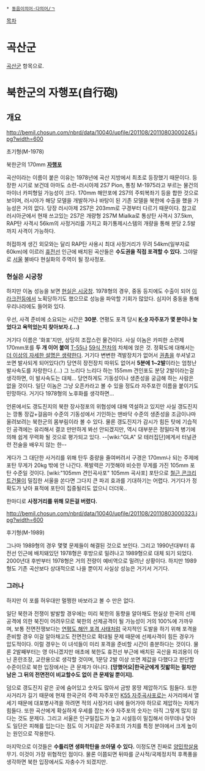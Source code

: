  * [[동음이의어·다의어/ㄱ]]

[[목차]]
= 곡산군 =
[[곡산군]] 항목으로.

= 북한군의 자행포(自行砲) =
== 개요 ==
http://bemil.chosun.com/nbrd/data/10040/upfile/201108/20110803000245.jpg?width=600

초기형(M-1978)

북한군의 170mm '''[[자행포]]'''

곡산이라는 이름이 붙은 이유는 1978년에 곡산 지방에서 최초로 등장했기 때문이다. 등장한 시기로 보건데 아마도 소련-러시아제 2S7 Pion, 통칭 M-1975라고 부르는 물건의 마이너 카피형일 가능성이 크다. 170mm 해안포에 2S7의 주퇴복좌기 등을 합한 것으로 보이며, 러시아가 해당 모델을 개발하거나 바탕이 된 기존 모델을 북한에 수출을 했을 가능성은 거의 없다. 당장 러시아제 2S7은 203mm로 구경부터 다르기 때문이다. 참고로 러시아군에서 현재 쓰고있는 2S7은 개량형 2S7M Mialka로 통상탄 사격시 37.5km, RAP탄 사격시 56km의 사정거리를 가지고 화기통제시스템의 개량을 통해 분당 2.5발까지 사격이 가능하다.

허접하게 생긴 외모와는 달리 RAP탄 사용시 최대 사정거리가 무려 54km(일부자료 60km)에 이르러 [[휴전선]] 인근에 배치된 곡산들은 '''수도권을 직접 포격할 수 있다.''' 그야말로 [[서울]] 불바다 현실화의 주역이 될 장사정포.

=== 현실은 시궁창 ===
하지만 이놈 성능을 보면 [[현실은 시궁창]]. 1978형의 경우, 중동 등지에도 수출이 되어 [[이라크전]]등에서 노획당하기도 했으므로 성능을 파악할 기회가 많았다. 심지어 중동을 통해 우리나라에도 들어와 있다.

우선, 사격 준비에 소요되는 시간은 '''30분'''. 연평도 포격 당시 '''[[K-9]] 자주포가 몇 분이나 늦었다고 욕먹었는지 찾아보자.(...)'''

거기다 이름은 '화포'지만, 상당히 조잡스런 물건이다. 사실 이놈은 카피한 소련제 170mm포를 '''두 개 이어 붙여''' [[T-55]]나 [[59식 전차]]의 차체에 얹은 것. 정확도에 대해서는 [[더 이상의 자세한 설명은 생략한다]]. 거기다 변변한 격발장치가 없어서 [[권총]]을 쑤셔넣고 쏘면 발사되게 되어있다(?) 당연히 장전장치 따위도 없어서 '''5분에 1~2발'''이라는 엄청난 발사속도를 자랑한다.(...) 그 느리다 느리다 하는 155mm 견인포도 분당 2발이라는걸 생각하면, 이 발사속도는 대체... 당연하게도 기동성이나 생존성을 궁금해 하는 사람은 없을 것이다. 일단 이놈은 그냥 오픈카라고 볼 수 있을 정도라 자주포란 이름을 붙이기도 민망하다. 거기다 1978형의 노후화를 생각하면...

언론에서도 갱도진지의 북한 장사정포의 위협성에 대해 역설하고 있지만 사실 갱도진지는 깡통 장갑+걸음마 수준의 기동성에서 기인하는 맨바닥 수준의 생존성을 조금이나마 올려보려는 북한군의 몸부림이라 볼 수 있다. 물론 갱도진지가 감시가 힘든 탓에 기습적인 공격에는 유리해서 결코 만만하게 봐선 안되겠지만, 역시 대부분은 정밀타격 병기에 의해 쉽게 무력화 될 것으로 평가되고 있다. --[wiki:"GLA" 모 테러집단]에게서 터널관련 전술을 배우지 않는 한--

게다가 그 대단한 사거리를 위해 탄두 중량을 줄여버려서 구경은 170mm나 되는 주제에 포탄 무게가 20kg 밖에 안 나간다. 폭발력은 기껏해야 비슷한 무게를 가진 105mm 포탄 수준일 것이다. [wiki:"105mm 견인곡사포" 105mm 곡사포] 포탄으로 [[철근 콘크리트]]건물이 밀집한 서울을 쏜다면 그다지 큰 파괴 효과를 기대하기는 어렵다. 거기다가 정확도가 낮아 표적에 포탄이 집중될리도 없으니 더더욱..

한마디로 '''사정거리를 위해 모든걸 버렸다.''' 

http://bemil.chosun.com/nbrd/data/10040/upfile/201108/20110803000323.jpg?width=600

후기형(M-1989)

그나마 1989형의 경우 몇몇 문제들이 해결된 것으로 보인다. 그리고 1990년대부터 휴전선 인근에 배치돼있던 1978형은 후방으로 밀려나고 1989형으로 대체 되기 되었다. 2000년대 후반부터 1978형은 거의 전량이 예비역으로 밀려난 상황이다. 하지만 1989형도 기존 곡산보다 상대적으로 나을 뿐이지 사실상 성능은 거기서 거기다.

=== 그러나 ===
하지만 이 포를 허우대만 멀쩡한 바보라고 볼 수 만은 없다.

일단 북한과 전쟁이 발발할 경우에는 미리 북한의 동향을 알아채도 현실상 한국의 선제공격에 의한 북진이 어려우므로 북한의 선제공격이 될 가능성이 거의 100%에 가까우며, 보통 전면전쟁보다는 [[연평도 해안 포격 사태]]처럼 국지적인 도발을 하기 위해 포격을 준비할 경우 이걸 알아채고도 전면전으로 확대될 문제 때문에 선제사격이 힘든 경우가 압도적이다. 이럴 경우는 이 녀석들이 미리 포격을 준비할 시간이 충분하다는 것이다. 물론 2발째부터는 영 아니겠지만 애초에 북한도 휴전선 부근에 배치된 곡산을 파괴용이 아닌 혼란조장, 교란용으로 생각할 것이며, 1문당 2발 이상 쏘면 제값을 다했다고 판단할 수준이므로 북한 입장에서는 큰 문제가 아니다. '''[망했어요|한국군에게 짓밟히는 절차만 남은 그 뒤의 전면전이 비교할수도 없이 큰 문제일 뿐이지].'''

덤으로 갱도진지 같은 곳에 숨어있고 숫자도 많아서 금방 몽땅 제압하기도 힘들다. 또한 사거리가 길기 때문에 현재 한국군의 주력 자주포인 [[K55 자주곡사포]]로는 사거리에서 열세기 때문에 대포병사격을 하려면 적의 사정거리 내에 들어가야 하므로 제압하는 자체가 힘들다. 또한 곡산에게 확실하게 우세를 잡는 K-9 자주포의 숫자는 아직 그렇게 많지 않다는 것도 문제다. 
그리고 서울은 인구밀집도가 높고 시설등이 밀집해서 아무데나 맞아도 일단은 피해를 입는다는 점도 이 거지같은 자주포의 가치를 특정 분야에서 크게 높이는 원인으로 작용한다. 

마지막으로 이것들은 '''수틀리면 생화학탄을 쏘아댈 수 있다.''' 이정도면 진짜로 [[양민학살]]용 무기. 이것이 가장 위협적인 점이다. 물론 이쯤되면 뒤따를 군사적/국제정치적 후폭풍을 생각하면 북한 입장에서도 자충수가 되겠지만.
